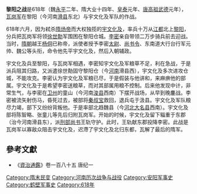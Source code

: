 {{Onesource|time=2021-02-14T01:36:14+00:00}}
'''黎阳之战'''是618年（魏[[永平_(李密)|永平]]二年、隋大业十四年、[[皇泰|皇泰]]元年、[[唐高祖|唐高祖]][[武德|武德]]元年），[[瓦岗军|瓦岗军]]在黎阳（今河南[[滑县|滑县]]东北）与宇文化及军队的作战。

618年六月，因为弒杀[[隋炀帝|隋炀帝]]而大权独揽的[[宇文化及|宇文化及]]，率兵十万从[[江都|江都]]北上[[黎阳|黎阳]]，分兵把瓦岗军将领[[徐世勣|徐世勣]]军围困在黎阳仓城。[[李密|李密]]亲自带领二万步骑兵前去迎战。当时，[[隋朝|隋朝]]越王[[杨侗|杨侗]]已称帝，派使者授予李密[[太尉|太尉]]、[[尚书令|尚书令]]、东南道大行台行军元帅、魏公等头衔，命令他先平宇文化及，然后入朝辅政。

宇文化及兵至黎阳，与瓦岗军相遇，李密知宇文化及军粮草不足，利在急战，于是派兵阻其归路，又派遣徐世勣固守黎阳仓（今[[河南|河南]]滑县西），宇文化及多次进攻仓城，不能攻克。李密认为宇文化及军粮已尽，于是假装与他讲和，来麻痹他的部属。宇文化及于是希望李密送粮草，而对其部属用粮不控制。后来他发现中计，非常生气，与李密在[[卫州|卫州]]的童山（今河南[[浚县|浚县]]西南）下摆开战场，从早到晚鏖战。李密被流矢射伤马，昏死过去，被部将[[秦叔宝|秦叔宝]]救回，退兵屯于汲县。宇文化及军队粮尽力竭，部下又纷纷背叛他。于是率部北趋魏县（今[[河北|河北]][[大名县|大名县]]西南）。宇文化及部将陈智略、张童儿等先后归附瓦岗军。开始的时候，宇文化及留下辎重于东郡（治今河南滑县东），派[[刑部尚书|刑部尚书]]王轨守护。此时，王轨献东郡投降李密。此战是瓦岗军以寡敌众阻击宇文化及，迟滯了宇文化及北归东都，瓦解了最后的隋军。

==參考文獻==
*《[[資治通鑑|資治通鑑]]》卷一百八十五 唐纪一

{{DEFAULTSORT:L}}
[[Category:隋末民变|Category:隋末民变]]
[[Category:河南历次战争与战役|Category:河南历次战争与战役]]
[[Category:安阳军事史|Category:安阳军事史]]
[[Category:鹤壁军事史|Category:鹤壁军事史]]
[[Category:618年|Category:618年]]
{{hist-stub}}